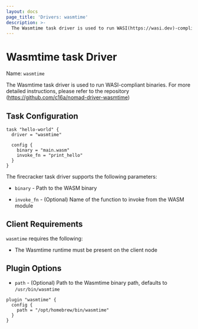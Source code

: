 ```yaml
---
layout: docs
page_title: 'Drivers: wasmtime'
description: >-
  The Wasmtime task driver is used to run WASI(https://wasi.dev)-compliant binaries.
---
```


# Wasmtime task Driver

Name: `wasmtime`

The Wasmtime task driver is used to run WASI-compliant binaries. For more detailed instructions,
please refer to the repository (https://github.com/c16a/nomad-driver-wasmtime)

## Task Configuration

```hcl
task "hello-world" {
  driver = "wasmtime"

  config {
    binary = "main.wasm"
    invoke_fn = "print_hello"
  }
}
```

The firecracker task driver supports the following parameters:

- `binary` - Path to the WASM binary

- `invoke_fn` - (Optional) Name of the function to invoke from the WASM module

## Client Requirements

`wasmtime` requires the following:

- The Wasmtime runtime must be present on the client node

## Plugin Options

- `path` - (Optional) Path to the Wasmtime binary path, defaults to `/usr/bin/wasmtime`

```hcl
plugin "wasmtime" {
  config {
    path = "/opt/homebrew/bin/wasmtime"
  }
}
```
